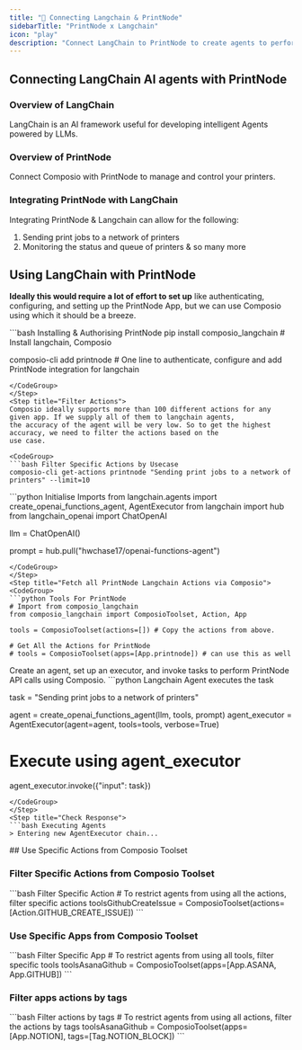 ```yaml
---
title: "🚀 Connecting Langchain & PrintNode"
sidebarTitle: "PrintNode x Langchain"
icon: "play"
description: "Connect LangChain to PrintNode to create agents to perform tasks using natural language"
---
```


## Connecting LangChain AI agents with PrintNode

### Overview of LangChain

LangChain is an AI framework useful for developing intelligent Agents powered by LLMs.

### Overview of PrintNode

Connect Composio with PrintNode to manage and control your printers.

### Integrating PrintNode with LangChain

Integrating PrintNode & Langchain can allow for the following:

1. Sending print jobs to a network of printers
2. Monitoring the status and queue of printers
& so many more

## Using LangChain with PrintNode

<Steps>
<Step title="Setting Up the Environment">

**Ideally this would require a lot of effort to set up** like authenticating, configuring, and setting up the PrintNode App, but we can use Composio using which it should be a breeze.

<CodeGroup>
```bash Installing & Authorising PrintNode
pip install composio_langchain # Install langchain, Composio 

composio-cli add printnode # One line to authenticate, configure and add PrintNode integration for langchain
```
</CodeGroup>
</Step>
<Step title="Filter Actions">
Composio ideally supports more than 100 different actions for any given app. If we supply all of them to langchain agents, 
the accuracy of the agent will be very low. So to get the highest accuracy, we need to filter the actions based on the 
use case.

<CodeGroup>
```bash Filter Specific Actions by Usecase
composio-cli get-actions printnode "Sending print jobs to a network of printers" --limit=10
```
</CodeGroup>

</Step>
<Step title="Import Base Packages">

<CodeGroup>
```python Initialise Imports
from langchain.agents import create_openai_functions_agent, AgentExecutor
from langchain import hub
from langchain_openai import ChatOpenAI


llm = ChatOpenAI()

prompt = hub.pull("hwchase17/openai-functions-agent")
```
</CodeGroup>
</Step>
<Step title="Fetch all PrintNode Langchain Actions via Composio">
<CodeGroup>
```python Tools For PrintNode
# Import from composio_langchain
from composio_langchain import ComposioToolset, Action, App

tools = ComposioToolset(actions=[]) # Copy the actions from above. 

# Get All the Actions for PrintNode
# tools = ComposioToolset(apps=[App.printnode]) # can use this as well
```
</CodeGroup>
</Step>
<Step title="Execute the Agent">
Create an agent, set up an executor, and invoke tasks to perform PrintNode API calls using Composio. 
<CodeGroup>
```python Langchain Agent executes the task

task = "Sending print jobs to a network of printers"

agent = create_openai_functions_agent(llm, tools, prompt)
agent_executor = AgentExecutor(agent=agent, tools=tools, verbose=True)

# Execute using agent_executor
agent_executor.invoke({"input": task})
```
</CodeGroup>
</Step>
<Step title="Check Response">
```bash Executing Agents
> Entering new AgentExecutor chain...
```
</Step>
</Steps>
## Use Specific Actions from Composio Toolset

### Filter Specific Actions from Composio Toolset

<CodeGroup>
```bash Filter Specific Action
# To restrict agents from using all the actions, filter specific actions
toolsGithubCreateIssue = ComposioToolset(actions=[Action.GITHUB_CREATE_ISSUE])
```
</CodeGroup>

### Use Specific Apps from Composio Toolset
<CodeGroup>
```bash Filter Specific App
# To restrict agents from using all tools, filter specific tools
toolsAsanaGithub = ComposioToolset(apps=[App.ASANA, App.GITHUB])
```
</CodeGroup>

### Filter apps actions by tags 
<CodeGroup>
```bash Filter actions by tags
# To restrict agents from using all actions, filter the actions by tags
toolsAsanaGithub = ComposioToolset(apps=[App.NOTION], tags=[Tag.NOTION_BLOCK])
```
</CodeGroup>

